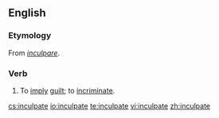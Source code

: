 ==English==

===Etymology===
From {{LL.}} ''[[inculpare]]''.

===Verb===
{{en-verb|inculpat|ing}}

# {{archaic}} To [[imply]] [[guilt]]; to [[incriminate]].

[[cs:inculpate]]
[[io:inculpate]]
[[te:inculpate]]
[[vi:inculpate]]
[[zh:inculpate]]